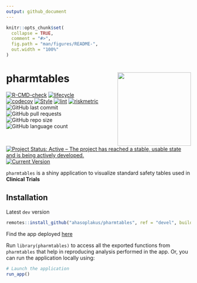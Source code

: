 ```yaml
---
output: github_document
---
```


<!-- README.md is generated from README.Rmd. Please edit that file -->

```r
knitr::opts_chunk$set(
  collapse = TRUE,
  comment = "#>",
  fig.path = "man/figures/README-",
  out.width = "100%"
)
```

# pharmtables <img src="man/figures/logo.png" align="right" width="200" style="margin-left:50px;"/>

<!-- badges: start -->
[![R-CMD-check](https://github.com/ahasoplakus/pharmtables/actions/workflows/R-CMD-check.yaml/badge.svg)](https://github.com/ahasoplakus/pharmtables/actions/workflows/R-CMD-check.yaml)
[![lifecycle](https://img.shields.io/badge/lifecycle-maturing-blue.svg)](https://lifecycle.r-lib.org/articles/stages.html)
[![codecov](https://codecov.io/gh/ahasoplakus/pharmtables/branch/devel/graph/badge.svg?token=G5URJVIVQM)](https://app.codecov.io/gh/ahasoplakus/pharmtables)
[![Style](https://github.com/ahasoplakus/pharmtables/actions/workflows/styler.yaml/badge.svg)](https://github.com/ahasoplakus/pharmtables/actions/workflows/styler.yaml)
[![lint](https://github.com/ahasoplakus/pharmtables/actions/workflows/lint.yaml/badge.svg)](https://github.com/ahasoplakus/pharmtables/actions/workflows/lint.yaml)
[![riskmetric](https://img.shields.io/badge/riskmetric-0.43-olive)](https://pharmar.github.io/riskmetric/)
<!--![GitHub commit
activity](https://img.shields.io/github/commit-activity/m/ahasoplakus/pharmtables) -->
![GitHub last
commit](https://img.shields.io/github/last-commit/ahasoplakus/pharmtables)
![GitHub pull
requests](https://img.shields.io/github/issues-pr/ahasoplakus/pharmtables)
![GitHub repo
size](https://img.shields.io/github/repo-size/ahasoplakus/pharmtables)
![GitHub language
count](https://img.shields.io/github/languages/count/ahasoplakus/pharmtables)
[![Project Status: Active – The project has reached a stable, usable
state and is being actively
developed.](https://www.repostatus.org/badges/latest/active.svg)](https://www.repostatus.org/#active)
[![Current
Version](https://img.shields.io/github/r-package/v/ahasoplakus/pharmtables/main?color=purple&label=Development%20Version)](https://github.com/ahasoplakus/pharmtables/tree/main)
<!-- badges: end -->

`pharmtables` is a shiny application to visualize standard safety tables used in <b>Clinical Trials</b>

## Installation

Latest `dev` version

```r
remotes::install_github("ahasoplakus/pharmtables", ref = "devel", build_vignettes = TRUE)
```

<left>
Find the app deployed <a href="https://sukalpo94.shinyapps.io/clinSafety/" target="_blank">here</a>
</left>

Run `library(pharmtables)` to access all the exported functions from `pharmtables` that help in reproducing analysis performed in the app. Or, you can run the application locally using:

```r
# Launch the application
run_app()
```
